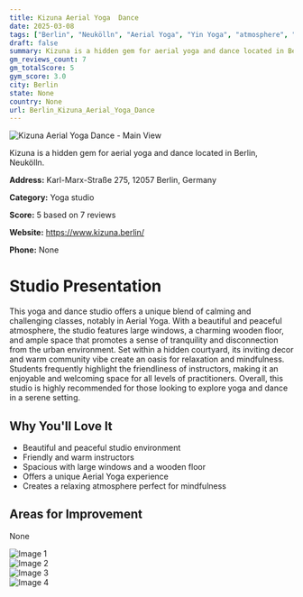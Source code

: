 ```yaml
---
title: Kizuna Aerial Yoga  Dance
date: 2025-03-08
tags: ["Berlin", "Neukölln", "Aerial Yoga", "Yin Yoga", "atmosphere", "size", "Berlin"]  
draft: false
summary: Kizuna is a hidden gem for aerial yoga and dance located in Berlin, Neukölln.
gm_reviews_count: 7
gm_totalScore: 5
gym_score: 3.0
city: Berlin
state: None
country: None
url: Berlin_Kizuna_Aerial_Yoga_Dance
---
```


<div className="aspect-[16/9] relative my-8">
  <img 
    src="https://lh5.googleusercontent.com/p/AF1QipO6EzMoGqobRK0FT7m1_ZQz2UHRHX_ceeqAOdeU=w1920-h1080-k-no"
    alt="Kizuna Aerial Yoga  Dance - Main View"
    className="object-cover absolute inset-0 w-full h-full rounded-lg"
  />
</div>

Kizuna is a hidden gem for aerial yoga and dance located in Berlin, Neukölln.

**Address:** Karl-Marx-Straße 275, 12057 Berlin, Germany

**Category:** Yoga studio

**Score:** 5 based on 7 reviews

**Website:** https://www.kizuna.berlin/

**Phone:** None

# Studio Presentation

This yoga and dance studio offers a unique blend of calming and challenging classes, notably in Aerial Yoga. With a beautiful and peaceful atmosphere, the studio features large windows, a charming wooden floor, and ample space that promotes a sense of tranquility and disconnection from the urban environment. Set within a hidden courtyard, its inviting decor and warm community vibe create an oasis for relaxation and mindfulness. Students frequently highlight the friendliness of instructors, making it an enjoyable and welcoming space for all levels of practitioners. Overall, this studio is highly recommended for those looking to explore yoga and dance in a serene setting.



## Why You'll Love It

- Beautiful and peaceful studio environment
- Friendly and warm instructors
- Spacious with large windows and a wooden floor
- Offers a unique Aerial Yoga experience
- Creates a relaxing atmosphere perfect for mindfulness

## Areas for Improvement

None

<div className="grid grid-cols-1 xl:grid-cols-2 gap-4 my-8">
<div className="aspect-[4/3] relative"><img src="https://lh5.googleusercontent.com/p/AF1QipOLd1aviYHIF6xqJaGdlNJsNulf0yey2-oDRxO6=w1920-h1080-k-no" alt="Image 1" className="object-cover absolute inset-0 w-full h-full rounded-lg" /></div>
<div className="aspect-[4/3] relative"><img src="https://lh5.googleusercontent.com/p/AF1QipO9uue3w2ycQBDqAzV4-NaAwwIiecLziPspbXed=w1920-h1080-k-no" alt="Image 2" className="object-cover absolute inset-0 w-full h-full rounded-lg" /></div>
<div className="aspect-[4/3] relative"><img src="https://lh5.googleusercontent.com/p/AF1QipPztiOf0f6BurRspQMjGCJPqFZCzErpqz2r2Uf-=w1920-h1080-k-no" alt="Image 3" className="object-cover absolute inset-0 w-full h-full rounded-lg" /></div>
<div className="aspect-[4/3] relative"><img src="https://lh5.googleusercontent.com/p/AF1QipOAArvbF9ZhU8ULJA6J_H6vFwEYc4qNYZjefSe4=w1920-h1080-k-no" alt="Image 4" className="object-cover absolute inset-0 w-full h-full rounded-lg" /></div>
</div>